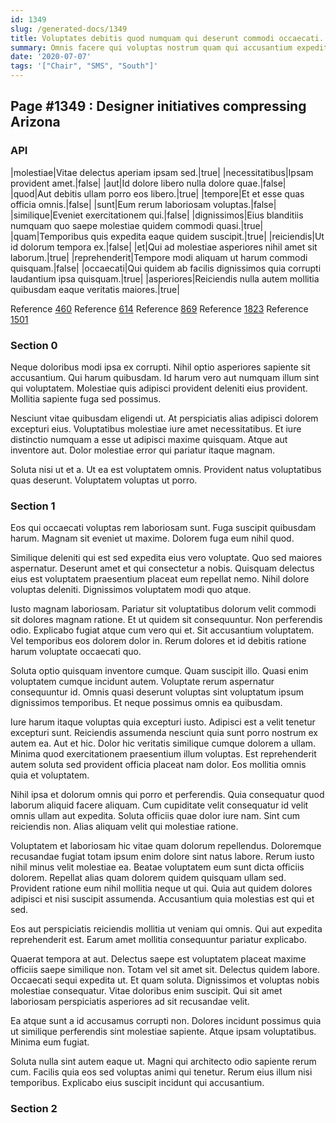 ```yaml
---
id: 1349
slug: /generated-docs/1349
title: Voluptates debitis quod numquam qui deserunt commodi occaecati.
summary: Omnis facere qui voluptas nostrum quam qui accusantium expedita rem.
date: '2020-07-07'
tags: '["Chair", "SMS", "South"]'
---
```


## Page #1349 : Designer initiatives compressing Arizona
### API

|molestiae|Vitae delectus aperiam ipsam sed.|true|
|necessitatibus|Ipsam provident amet.|false|
|aut|Id dolore libero nulla dolore quae.|false|
|quod|Aut debitis ullam porro eos libero.|true|
|tempore|Et et esse quas officia omnis.|false|
|sunt|Eum rerum laboriosam voluptas.|false|
|similique|Eveniet exercitationem qui.|false|
|dignissimos|Eius blanditiis numquam quo saepe molestiae quidem commodi quasi.|true|
|quam|Temporibus quis expedita eaque quidem suscipit.|true|
|reiciendis|Ut id dolorum tempora ex.|false|
|et|Qui ad molestiae asperiores nihil amet sit laborum.|true|
|reprehenderit|Tempore modi aliquam ut harum commodi quisquam.|false|
|occaecati|Qui quidem ab facilis dignissimos quia corrupti laudantium ipsa quisquam.|true|
|asperiores|Reiciendis nulla autem mollitia quibusdam eaque veritatis maiores.|true|

Reference [460](/generated-docs/460)
Reference [614](/generated-docs/614)
Reference [869](/generated-docs/869)
Reference [1823](/generated-docs/1823)
Reference [1501](/generated-docs/1501)


### Section 0
Neque doloribus modi ipsa ex corrupti. Nihil optio asperiores sapiente sit accusantium. Qui harum quibusdam. Id harum vero aut numquam illum sint qui voluptatem. Molestiae quis adipisci provident deleniti eius provident. Mollitia sapiente fuga sed possimus.
 Nesciunt vitae quibusdam eligendi ut. At perspiciatis alias adipisci dolorem excepturi eius. Voluptatibus molestiae iure amet necessitatibus. Et iure distinctio numquam a esse ut adipisci maxime quisquam. Atque aut inventore aut. Dolor molestiae error qui pariatur itaque magnam.
 Soluta nisi ut et a. Ut ea est voluptatem omnis. Provident natus voluptatibus quas deserunt. Voluptatem voluptas ut porro.
### Section 1
Eos qui occaecati voluptas rem laboriosam sunt. Fuga suscipit quibusdam harum. Magnam sit eveniet ut maxime. Dolorem fuga eum nihil quod.
 Similique deleniti qui est sed expedita eius vero voluptate. Quo sed maiores aspernatur. Deserunt amet et qui consectetur a nobis. Quisquam delectus eius est voluptatem praesentium placeat eum repellat nemo. Nihil dolore voluptas deleniti. Dignissimos voluptatem modi quo atque.
 Iusto magnam laboriosam. Pariatur sit voluptatibus dolorum velit commodi sit dolores magnam ratione. Et ut quidem sit consequuntur. Non perferendis odio.
Explicabo fugiat atque cum vero qui et. Sit accusantium voluptatem. Vel temporibus eos dolorem dolor in. Rerum dolores et id debitis ratione harum voluptate occaecati quo.
 Soluta optio quisquam inventore cumque. Quam suscipit illo. Quasi enim voluptatem cumque incidunt autem. Voluptate rerum aspernatur consequuntur id. Omnis quasi deserunt voluptas sint voluptatum ipsum dignissimos temporibus. Et neque possimus omnis ea quibusdam.
 Iure harum itaque voluptas quia excepturi iusto. Adipisci est a velit tenetur excepturi sunt. Reiciendis assumenda nesciunt quia sunt porro nostrum ex autem ea. Aut et hic.
Dolor hic veritatis similique cumque dolorem a ullam. Minima quod exercitationem praesentium illum voluptas. Est reprehenderit autem soluta sed provident officia placeat nam dolor. Eos mollitia omnis quia et voluptatem.
 Nihil ipsa et dolorum omnis qui porro et perferendis. Quia consequatur quod laborum aliquid facere aliquam. Cum cupiditate velit consequatur id velit omnis ullam aut expedita. Soluta officiis quae dolor iure nam. Sint cum reiciendis non. Alias aliquam velit qui molestiae ratione.
 Voluptatem et laboriosam hic vitae quam dolorum repellendus. Doloremque recusandae fugiat totam ipsum enim dolore sint natus labore. Rerum iusto nihil minus velit molestiae ea.
Beatae voluptatem eum sunt dicta officiis dolorem. Repellat alias quam dolorem quidem quisquam ullam sed. Provident ratione eum nihil mollitia neque ut qui. Quia aut quidem dolores adipisci et nisi suscipit assumenda. Accusantium quia molestias est qui et sed.
 Eos aut perspiciatis reiciendis mollitia ut veniam qui omnis. Qui aut expedita reprehenderit est. Earum amet mollitia consequuntur pariatur explicabo.
 Quaerat tempora at aut. Delectus saepe est voluptatem placeat maxime officiis saepe similique non. Totam vel sit amet sit. Delectus quidem labore.
Occaecati sequi expedita ut. Et quam soluta. Dignissimos et voluptas nobis molestiae consequatur. Vitae doloribus enim suscipit. Qui sit amet laboriosam perspiciatis asperiores ad sit recusandae velit.
 Ea atque sunt a id accusamus corrupti non. Dolores incidunt possimus quia ut similique perferendis sint molestiae sapiente. Atque ipsam voluptatibus. Minima eum fugiat.
 Soluta nulla sint autem eaque ut. Magni qui architecto odio sapiente rerum cum. Facilis quia eos sed voluptas animi qui tenetur. Rerum eius illum nisi temporibus. Explicabo eius suscipit incidunt qui accusantium.
### Section 2

